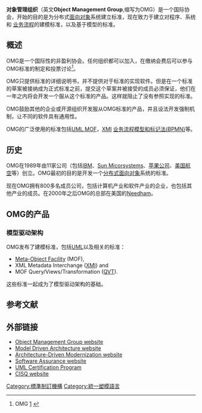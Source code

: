 {{Infobox Organization
|name         = 物件管理小組<br />Object Management Group
|image        = <!-- 檔案不存在 OMG-logo.jpg -->
|image_border = 
|size         = 
|caption      = 
|map          = 
|msize        = 
|mcaption     = 
|abbreviation = OMG
|motto        = 我们设定标准
|formation    = 1989
|type         = 
|status       =
|purpose      = 
|headquarters = 109 Highland Ave
                [[Needham,_Massachusetts|Needham, Massachusetts]]
|location     = 
|region_served =
|membership   = 
|language     = 
|leader_title = 
|leader_name  = 
|main_organ   = 
|parent_organization = 
|affiliations =
|num_staff    = 
|num_volunteers =
|budget       = 
|website      = {{URL|www.omg.org}}
|remarks      = 
}}

'''对象管理组织'''（英文'''Object Management Group''',缩写为OMG）是一个国际协会，开始的目的是为分布式[[面向对象|面向对象]]系统建立标准，现在致力于建立对程序、系统 和 [[业务流程|业务流程]]的建模标准，以及基于模型的标准。

== 概述 ==
OMG是一个国际性的非盈利协会。任何组织都可以加入，在缴纳会费后可以参与OMG标准的制定和投票讨论<ref>OMG [http://www.omg.org/gettingstarted/gettingstartedindex.htm] {{Wayback|url=http://www.omg.org/gettingstarted/gettingstartedindex.htm |date=20210304020213 }}</ref>。

OMG只提供标准的详细说明书，并不提供对于标准的实现软件。但是在一个标准的草案被接纳成为正式标准之前，提交这个草案并被接受的成员必须保证，他们在一年之内将会开发一个服从这个标准的产品。这样就阻止了没有参照实现的标准。

OMG鼓励其他的企业或开源组织开发服从OMG标准的产品，并且设法开发强制机制，让不同的软件具有通用性。

OMG的广泛使用的标准包括[[UML|UML]],[[MOF|MOF]]，[[XMI|XMI]] [[业务流程模型和标记法|业务流程模型和标记法(BPMN)]]等。

== 历史 ==
OMG在1989年由11家公司（包括[[IBM|IBM]]、[[太阳微系统|Sun Micorsystems]]、[[苹果公司|苹果公司]]、[[美国航空|美国航空]]等）创立。OMG最初的目的是开发一个[[分布式|分布式]][[面向对象|面向对象]]系统的标准。

现在OMG拥有800多名成员公司，包括计算机产业和软件产业的企业，也包括其他产业的成员。在2000年之后OMG的总部在美国的[[Needham,_Massachusetts|Needham]]。

== OMG的产品 ==

=== 模型驱动架构 ===
OMG发布了建模标准，包括[[统一建模语言|UML]]以及相关的标准：
* [[Meta-Object_Facility|Meta-Object Facility]] (MOF), 
* XML Metadata Interchange ([[XMI|XMI]]) and 
* MOF Query/Views/Transformation ([[QVT|QVT]]). 
这些标准一起成为了模型驱动架构的基础。

== 参考文献 ==
{{reflist}}

== 外部链接 ==
*[http://www.omg.org/ Object Management Group website] {{Wayback|url=http://www.omg.org/ |date=20191031203501 }}
*[http://www.omg.org/mda/ Model Driven Architecture website] {{Wayback|url=http://www.omg.org/mda/ |date=20210308152713 }}
*[http://adm.omg.org Architecture-Driven Modernization website] {{Wayback|url=http://adm.omg.org/ |date=20110222110205 }}
*[http://swa.omg.org Software Assurance website] {{Wayback|url=http://swa.omg.org/ |date=20201203082109 }}
*[http://www.omg.org/uml-certification/ UML Certification Program] {{Wayback|url=http://www.omg.org/uml-certification/ |date=20210126034038 }}
*[http://www.it-cisq.org/ CISQ website] {{Wayback|url=http://www.it-cisq.org/ |date=20210126082001 }}

{{UML}}

{{Authority control}}
[[Category:標準制訂機構|Category:標準制訂機構]]
[[Category:統一塑模語言|Category:統一塑模語言]]